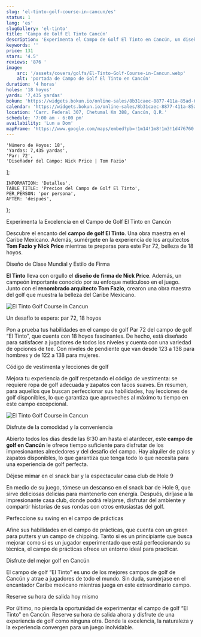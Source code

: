 ```yaml
---
slug: 'el-tinto-golf-course-in-cancun/es'
status: 1
lang: 'es'
slugGallery: 'el-tinto'
title: 'Campo de Golf El Tinto Cancún'
description: 'Experimenta el Campo de Golf El Tinto en Cancún, un diseño de Nick Price. Juega 18 hoyos de excelencia, disfruta y reserva tu tee time ahora!'
keywords: ''
price: 131
stars: '4.5'
reviews: '876 '
image:
    src: '/assets/covers/golfs/El-Tinto-Golf-Course-in-Cancun.webp'
    alt: 'portada de Campo de Golf El Tinto en Cancún'
duration: '4 horas'
holes: '18 hoyos'
yards: '7,435 yardas'
bokun: 'https://widgets.bokun.io/online-sales/8b31caec-8877-411a-85ad-682828170619/experience/781987?partialView=1'
calendar: 'https://widgets.bokun.io/online-sales/8b31caec-8877-411a-85ad-682828170619/experience-calendar/781987'
location: 'Carr. Federal 307, Chetumal Km 388, Cancún, Q.R.'
schedule: '7:00 am - 6:00 pm'
availability: 'Lun a Dom'
mapFrame: 'https://www.google.com/maps/embed?pb=!1m14!1m8!1m3!1d476760.37453542685!2d-86.872868!3d21.005043!3m2!1i1024!2i768!4f13.1!3m3!1m2!1s0x8f4e80efffd56609%3A0x63c8693d7132e2d3!2sEl%20Tinto%20Golf%20Course%20Cancun!5e0!3m2!1ses-419!2sus!4v1703704785607!5m2!1ses-419!2sus'
---
```



    'Número de Hoyos: 18',
    'Yardas: 7,435 yardas',
    'Par: 72',
    'Diseñador del Campo: Nick Price | Tom Fazio'
];

    INFORMATION: 'Detalles',
    TABLE_TITLE: 'Precios del Campo de Golf El Tinto',
    PER_PERSON: 'por persona',
    AFTER: 'después',
};

<AdditionalInfo i18n={titles} information={information} />

<ElTintoPrices i18n={titles} />

<TagH2>Experimenta la Excelencia en el Campo de Golf El Tinto en Cancún</TagH2>

<TagP>Descubre el encanto del <strong>campo de golf El Tinto</strong>. Una obra maestra en el Caribe Mexicano. Además, sumérgete en la experiencia de los arquitectos <strong>Tom Fazio y Nick Price</strong> mientras te preparas para este Par 72, belleza de 18 hoyos.</TagP>

<TagH3>Diseño de Clase Mundial y Estilo de Firma</TagH3>

<TagP><strong>El Tinto</strong> lleva con orgullo el <strong>diseño de firma de Nick Price</strong>. Además, un campeón importante conocido por su enfoque meticuloso en el juego. Junto con el <strong>renombrado arquitecto Tom Fazio</strong>, crearon una obra maestra del golf que muestra la belleza del Caribe Mexicano.</TagP>

<Image class="mx-auto py-10" src={ElTinto1} alt="El Tinto Golf Course in Cancun" />

<TagH3>Un desafío te espera: par 72, 18 hoyos</TagH3>

<TagP>Pon a prueba tus habilidades en el campo de golf Par 72 del campo de golf “El Tinto”, que cuenta con 18 hoyos fascinantes. De hecho, está diseñado para satisfacer a jugadores de todos los niveles y cuenta con una variedad de opciones de tee. Con niveles de pendiente que van desde 123 a 138 para hombres y de 122 a 138 para mujeres.</TagP>

<TagH3>Código de vestimenta y lecciones de golf</TagH3>

<TagP>Mejora tu experiencia de golf respetando el código de vestimenta: se requiere ropa de golf adecuada y zapatos con tacos suaves. En resumen, para aquellos que buscan perfeccionar sus habilidades, hay lecciones de golf disponibles, lo que garantiza que aproveches al máximo tu tiempo en este campo excepcional.</TagP>

<Image class="mx-auto py-10" src={ElTinto2} alt="El Tinto Golf Course in Cancun" /> 

<TagH3>Disfrute de la comodidad y la conveniencia</TagH3>

<TagP>Abierto todos los días desde las 6:30 am hasta el atardecer, este <strong>campo de golf en Cancún</strong> le ofrece tiempo suficiente para disfrutar de los impresionantes alrededores y del desafío del campo. Hay alquiler de palos y zapatos disponibles, lo que garantiza que tenga todo lo que necesita para una experiencia de golf perfecta. </TagP>

<TagH3>Déjese mimar en el snack bar y la espectacular casa club de Hole 9 </TagH3>

<TagP>En medio de su juego, tómese un descanso en el snack bar de Hole 9, que sirve deliciosas delicias para mantenerlo con energía. Después, diríjase a la impresionante casa club, donde podrá relajarse, disfrutar del ambiente y compartir historias de sus rondas con otros entusiastas del golf. </TagP>

<TagH3>Perfeccione su swing en el campo de prácticas </TagH3>

<TagP>Afine sus habilidades en el campo de prácticas, que cuenta con un green para putters y un campo de chipping. Tanto si es un principiante que busca mejorar como si es un jugador experimentado que está perfeccionando su técnica, el campo de prácticas ofrece un entorno ideal para practicar. </TagP>

<TagH4>Disfrute del mejor golf en Cancún </TagH4>

<TagP>El campo de golf “El Tinto” es uno de los mejores campos de golf de Cancún y atrae a jugadores de todo el mundo. Sin duda, sumérjase en el encantador Caribe mexicano mientras juega en este extraordinario campo. </TagP>

<TagH4>Reserve su hora de salida hoy mismo </TagH4>

<TagP>Por último, no pierda la oportunidad de experimentar el campo de golf “El Tinto” en Cancún. Reserve su hora de salida ahora y disfrute de una experiencia de golf como ninguna otra. Donde la excelencia, la naturaleza y la experiencia convergen para un juego inolvidable. </TagP>